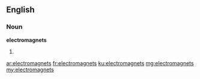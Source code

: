==English==

===Noun===
'''electromagnets'''

# {{plural of|[[electromagnet]]}}

[[ar:electromagnets]]
[[fr:electromagnets]]
[[ku:electromagnets]]
[[mg:electromagnets]]
[[my:electromagnets]]